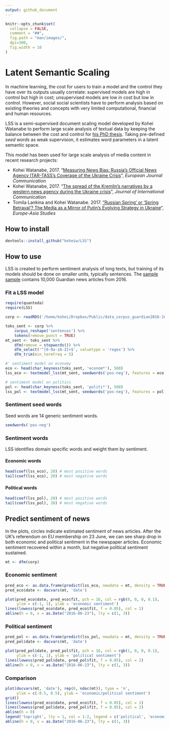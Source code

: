 ```yaml
---
output: github_document
---
```


```r
knitr::opts_chunk$set(
  collapse = FALSE,
  comment = "##",
  fig.path = "man/images/",
  dpi=300,
  fig.width = 10
)
```

# Latent Semantic Scaling

In machine learning, the cost for users to train a model and the control they have over its outputs usually correlate: supervised models are high in control but high in cost; unsupervised models are low in cost but low in control. However, social social scientists have to perform analysis based on existing theories and concepts with very limited computational, financial and human resources.

LSS is a semi-supervised document scaling model developed by Kohei Watanabe to perform large scale analysis of textual data by keeping the balance between the cost and control for [his PhD thesis](http://etheses.lse.ac.uk/3658/). Taking pre-defined *seed words* as weak supervision, it estimates word parameters in a latent semantic space. 

This model has been used for large scale analysis of media content in recent research projects:

* Kohei Watanabe, 2017. "[Measuring News Bias: Russia’s Official News Agency ITAR-TASS’s Coverage of the Ukraine Crisis](http://journals.sagepub.com/eprint/TBc9miIc89njZvY3gyAt/full)", *European Journal Communication*
* Kohei Watanabe, 2017. "[The spread of the Kremlin’s narratives by a western news agency during the Ukraine crisis](http://www.tandfonline.com/eprint/h2IHsz2YKce6uJeeCmcd/full)", *Journal of International Communication*
* Tomila Lankina and Kohei Watanabe. 2017. ["Russian Spring’ or ‘Spring Betrayal’? The Media as a Mirror of Putin’s Evolving Strategy in Ukraine](http://www.tandfonline.com/eprint/tWik7KDfsZv8C2KeNkI5/full)", *Europe-Asia Studies*


## How to install

```r
devtools::install_github("koheiw/LSS")
```

## How to use

LSS is created to perform sentiment analysis of long texts, but training of its models should be done on smaller units, typically sentences. The [sample  sample](https://www.dropbox.com/s/kfhdoifes7z7t6j/data_corpus_guardian2016-10k.RDS?dl=1) contains 10,000 Guardian news articles from 2016.

### Fit a LSS model

```r
require(quanteda)
require(LSS)
```

```r
corp <- readRDS('/home/kohei/Dropbox/Public/data_corpus_guardian2016-10k.rds')

toks_sent <- corp %>% 
    corpus_reshape('sentences') %>% 
    tokens(remove_punct = TRUE)
mt_sent <- toks_sent %>% 
    dfm(remove = stopwords()) %>% 
    dfm_select('^[0-9a-zA-Z]+$', valuetype = 'regex') %>% 
    dfm_trim(min_termfreq = 5)

#' sentiment model on economy
eco <- head(char_keyness(toks_sent, 'econom*'), 500)
lss_eco <- textmodel_lss(mt_sent, seedwords('pos-neg'), features = eco)

# sentiment model on politics
pol <- head(char_keyness(toks_sent, 'politi*'), 500)
lss_pol <- textmodel_lss(mt_sent, seedwords('pos-neg'), features = pol)

```

### Sentiment seed words

Seed words are 14 generic sentiment words.

```r
seedwords('pos-neg')
```

### Sentiment words

LSS identifies domain specific words and weight them by sentiment.

#### Economic words

```r
head(coef(lss_eco), 20) # most positive words
tail(coef(lss_eco), 20) # most negative words

```

#### Political words

```r
head(coef(lss_pol), 20) # most positive words
tail(coef(lss_pol), 20) # most negative words
```

## Predict sentiment of news

In the plots, circles indicate estimated sentiment of news articles. After the UK's referendum on EU membership on 23 June, we can see sharp drop in both economic and political sentiment in the newspaper articles. Economic sentiment recovered within a month, but negative political sentiment sustained.

```r
mt <- dfm(corp)
```

### Economic sentiment

```r
pred_eco <- as.data.frame(predict(lss_eco, newdata = mt, density = TRUE))
pred_eco$date <- docvars(mt, 'date')

plot(pred_eco$date, pred_eco$fit, pch = 16, col = rgb(0, 0, 0, 0.1),
     ylim = c(-1, 1), ylab = 'economic sentiment')
lines(lowess(pred_eco$date, pred_eco$fit, f = 0.05), col = 1)
abline(h = 0, v = as.Date("2016-06-23"), lty = c(1, 3))
```


### Political sentiment

```r
pred_pol <- as.data.frame(predict(lss_pol, newdata = mt, density = TRUE))
pred_pol$date <- docvars(mt, 'date')

plot(pred_pol$date, pred_pol$fit, pch = 16, col = rgb(1, 0, 0, 0.1),
     ylim = c(-1, 1), ylab = 'political sentiment')
lines(lowess(pred_pol$date, pred_pol$fit, f = 0.05), col = 2)
abline(h = 0, v = as.Date("2016-06-23"), lty = c(1, 3))
```

### Comparison

```r
plot(docvars(mt, 'date'), rep(0, ndoc(mt)), type = 'n',
     ylim = c(-0.5, 0.5), ylab = 'economic/political sentiment')
grid()
lines(lowess(pred_eco$date, pred_eco$fit, f = 0.05), col = 1)
lines(lowess(pred_pol$date, pred_pol$fit, f = 0.05), col = 2)
abline(h = 0)
legend('topright', lty = 1, col = 1:2, legend = c('political', 'economic'))
abline(h = 0, v = as.Date("2016-06-23"), lty = c(1, 3))
```



